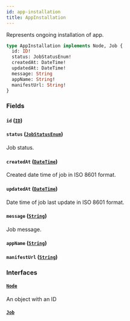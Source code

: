 ```yaml
---
id: app-installation
title: AppInstallation
---
```


Represents ongoing installation of app.

```graphql
type AppInstallation implements Node, Job {
  id: ID!
  status: JobStatusEnum!
  createdAt: DateTime!
  updatedAt: DateTime!
  message: String
  appName: String!
  manifestUrl: String!
}
```

### Fields

#### `id` ([`ID`](../../../developer/api-reference/scalars/id))

#### `status` ([`JobStatusEnum`](../../../developer/api-reference/enums/job-status-enum))

Job status.

#### `createdAt` ([`DateTime`](../../../developer/api-reference/scalars/date-time))

Created date time of job in ISO 8601 format.

#### `updatedAt` ([`DateTime`](../../../developer/api-reference/scalars/date-time))

Date time of job last update in ISO 8601 format.

#### `message` ([`String`](../../../developer/api-reference/scalars/string))

Job message.

#### `appName` ([`String`](../../../developer/api-reference/scalars/string))

#### `manifestUrl` ([`String`](../../../developer/api-reference/scalars/string))

### Interfaces

#### [`Node`](../../../developer/api-reference/interfaces/node)

An object with an ID

#### [`Job`](../../../developer/api-reference/interfaces/job)
